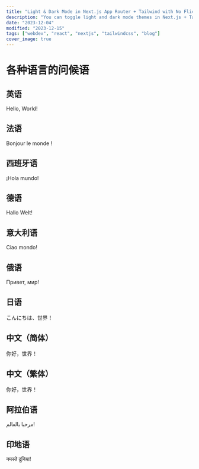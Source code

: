 ```yaml
---
title: "Light & Dark Mode in Next.js App Router + Tailwind with No Flicker"
description: "You can toggle light and dark mode themes in Next.js + TailwindCSS while avoiding a page flicker."
date: "2023-12-04"
modified: "2023-12-15"
tags: ["webdev", "react", "nextjs", "tailwindcss", "blog"]
cover_image: true
---
```


# 各种语言的问候语

## 英语

Hello, World!

## 法语

Bonjour le monde !

## 西班牙语

¡Hola mundo!

## 德语

Hallo Welt!

## 意大利语

Ciao mondo!

## 俄语

Привет, мир!

## 日语

こんにちは、世界！

## 中文（简体）

你好，世界！

## 中文（繁体）

你好，世界！

## 阿拉伯语

مرحبا بالعالم!

## 印地语

नमस्ते दुनिया!
